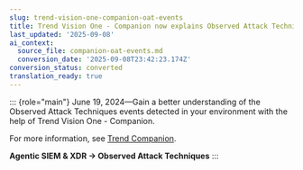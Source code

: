 ```yaml
---
slug: trend-vision-one-companion-oat-events
title: Trend Vision One - Companion now explains Observed Attack Techniques events
last_updated: '2025-09-08'
ai_context:
  source_file: companion-oat-events.md
  conversion_date: '2025-09-08T23:42:23.174Z'
conversion_status: converted
translation_ready: true
---
```


::: {role="main"}
June 19, 2024—Gain a better understanding of the Observed Attack Techniques events detected in your environment with the help of Trend Vision One - Companion.

For more information, see [Trend Companion](companion.mdx).

**Agentic SIEM & XDR → Observed Attack Techniques**
:::
